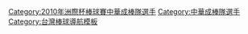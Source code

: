 {{Navbox
|bodyclass=hlist

| name  = 2010年第十七屆洲際盃棒球賽中華成棒代表隊
| title = [[2010年洲際盃棒球賽|<span style="color:white;">2010年第十七屆洲際盃棒球賽</span>]][[中華成棒隊|<span style="color:white;">中華成棒代表隊</span>]]
| titlestyle = background:navy; color:red;
| groupstyle = background:navy; color:#FFFFFF;
|group1=總教練
|list1= 
*[[葉志仙]]（[[輔仁大學棒球隊|輔仁]]）
|group2=教練
|list2= 
*[[郭泰源]]（球員經紀人） 
* [[龔榮堂]]（[[國立體育大學棒球隊|台啤]]） 
* [[陳威成]]（[[高苑科技大學棒球隊|高苑]]） 
|group3= 投手
|list3= 
*10 [[林煜清]]（[[國立體育大學棒球隊|台啤]]）
* 16 [[羅錦龍]]（[[科羅拉多落磯|落磯]][[科羅拉多泉天襪|3A]]） 
* 18 [[潘威倫]]（[[統一7-ELEVEn獅|統一]]） 
* 22 [[廖文揚]]（[[合作金庫棒球隊|合庫]]） 
* 47 [[陳冠宇]]（[[國立體育大學棒球隊|台啤]]） 
* 77 [[林晨樺]]（[[文化大學棒球隊|美孚巨人]]） 
* 92 [[許銘倢]]（[[La New熊隊|La New]]）  
* 93 [[賴鴻誠]]（[[桃園航空城棒球隊|航空城]]） 
* 96 [[林羿豪]]（[[讀賣巨人|巨人]]） 
* 97 [[黃志龍]]（[[讀賣巨人|巨人]]）
* 99 [[陳鴻文]]（[[芝加哥小熊|小熊]][[愛荷華小熊|3A]]） 
|group4= 捕手
|list4= 
*20 [[林琨笙]]（國訓） 
* 29 [[陳俊秀]]（[[克里夫蘭印地安人|印地安人]][[金斯頓印地安人|高階1A]]） 
* 34 [[高志綱]]（[[統一7-ELEVEn獅|統一]]）  
|group5= 內野手
|list5= 
*13 [[陳鏞基]]（[[匹茲堡海盜|海盜]][[艾頓那曲球|2A]]） 
* 21 [[郭嚴文]]（國訓） 
* 31 [[林智勝]]（[[La New熊隊|La New]]）
* 58 [[蕭帛庭]]（[[台灣電力棒球隊|台電]]）
* 68 [[高國慶]]（[[統一7-ELEVEn獅|統一]]）
* 98 [[林瀚 (棒球運動員)|林瀚]]（[[合作金庫棒球隊|合庫]]） 
*    
|group6= 外野手
|list6= 
*24 [[林哲瑄]]（[[波士頓紅襪隊|紅襪]][[波特蘭海狗|2A]]） 
* 28 [[羅國輝 (台灣)|羅國輝]]（[[西雅圖水手|水手]][[高沙漠區小牛|1A]]） 
* 56 [[劉芙豪]]（[[統一7-ELEVEn獅|統一]]） 
* 57 [[鍾承佑]]（[[La New熊隊|La New]]）
}}

<includeonly>[[Category:2010年洲際杯棒球賽中華成棒隊選手]][[Category:中華成棒隊選手]]</includeonly><noinclude>[[Category:台灣棒球導航模板]]</noinclude>